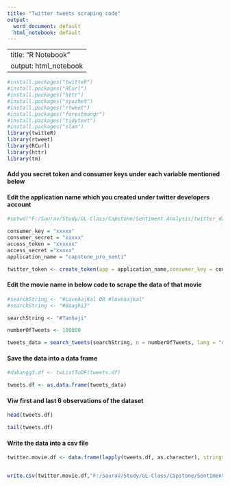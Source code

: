 ```yaml
---
title: "Twitter tweets scraping code"
output:
  word_document: default
  html_notebook: default
---
```


---
title: "R Notebook"
output: html_notebook
---

```r
#install.packages("twitteR")
#install.packages("RCurl")
#install.packages("httr")
#install.packages("syuzhet")
#install.packages("rtweet")
#install.packages("forestmangr")
#install.packages("tidytext")
#install.packages("slam")
library(twitteR)
library(rtweet)
library(RCurl)
library(httr)
library(tm)

```

#### Add you secret token and consumer keys under each variable mentioned below
#### Edit the application name which you created under twitter developers account
```r
#setwd("F:/Saurav/Study/GL-Class/Capstone/Sentiment Analysis/twitter_data/project_data")

consumer_key = "xxxxx"
consumer_secret = "xxxxx"
access_token = "xxxxxx"
access_secret ="xxxxx"
application_name = "capstone_pro_senti"

twitter_token <- create_token(app = application_name,consumer_key = consumer_key,consumer_secret = consumer_secret,access_token = access_token,  access_secret = access_secret)

```

#### Edit the movie name in below code to scrape the data of that movie
```r

#searchString <- "#LoveAajKal OR #loveaajkal"
#searchString <- "#Baaghi3"

searchString <- "#Tanhaji"

numberOfTweets <- 100000

tweets_data = search_tweets(searchString, n = numberOfTweets, lang = "en", retryonratelimit = TRUE)

```

#### Save the data into a data frame
```r

#dabangg3.df <- twListToDF(tweets.df)

tweets.df <- as.data.frame(tweets_data)

```

#### Viw first and last 6 observations of the dataset 
```r

head(tweets.df)

tail(tweets.df)

```

#### Write the data into a csv file
```r

twitter.movie.df <- data.frame(lapply(tweets.df, as.character), stringsAsFactors=FALSE)


write.csv(twitter.movie.df,"F:/Saurav/Study/GL-Class/Capstone/Sentiment Analysis/twitter_data/project_data/Tanhaji/Tanhaji_set1.csv")

```